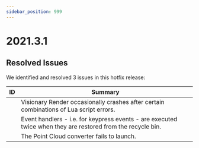 ```yaml
---
sidebar_position: 999
---
```


# 2021.3.1

## Resolved Issues

We identified and resolved 3 issues in this hotfix release:

| ID | Summary |
|---|---|
| | Visionary Render occasionally crashes after certain combinations of Lua script errors. |
| | Event handlers - i.e. for keypress events - are executed twice when they are restored from the recycle bin. |
| | The Point Cloud converter fails to launch. |
